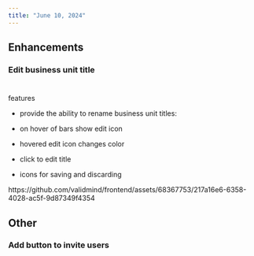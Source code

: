 ```yaml
---
title: "June 10, 2024"
---
```


## Enhancements

<!---
PR #738: [VALIDMIND-178] Edit business unit title
URL: https://github.com/validmind/frontend/pull/738
Labels: enhancement, servicerocket
--->
### Edit business unit title

#
#
#
#

features

- provide the ability to rename business unit titles:

- on hover of bars show edit icon
- hovered edit icon changes color
- click to edit title
- icons for saving and discarding

https://github.com/validmind/frontend/assets/68367753/217a16e6-6358-4028-ac5f-9d87349f4354

## Other

<!---
PR #776: Adds button to Invite Users
URL: https://github.com/validmind/frontend/pull/776
Labels: 
--->
### Add button to invite users

